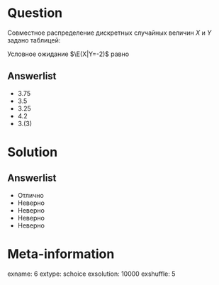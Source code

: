 Question
========
Совместное распределение дискретных случайных величин $X$ и $Y$ задано таблицей:

\begin{tabular}{cccc}
\toprule
 & $Y=-2$ & $Y=0$ & $Y=1$ \\
\midrule
$X=3$ & $0.3$ & $0.1$ & $0.2$  \\
$X=6$ & $0.1$ & $0.2$ & $0.1$ \\
\bottomrule
\end{tabular}

Условное ожидание $\E(X|Y=-2)$ равно

 

Answerlist
----------
*  $3.75$
*  $3.5$
*  $3.25$
*  $4.2$
*  $3.(3)$

Solution
========

Answerlist
----------
*  Отлично
*  Неверно
*  Неверно
*  Неверно
*  Неверно

Meta-information
================
exname: 6
extype: schoice
exsolution: 10000
exshuffle: 5
